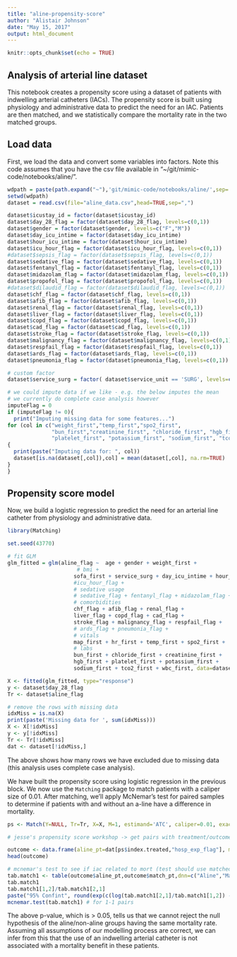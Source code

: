 ```yaml
---
title: "aline-propensity-score"
author: "Alistair Johnson"
date: "May 15, 2017"
output: html_document
---
```


```r
knitr::opts_chunk$set(echo = TRUE)
```


## Analysis of arterial line dataset

This notebook creates a propensity score using a dataset of patients with indwelling arterial catheters (IACs). The propensity score is built using physiology and administrative data to predict the need for an IAC. Patients are then matched, and we statistically compare the mortality rate in the two matched groups.

## Load data

First, we load the data and convert some variables into factors. Note this code assumes that you have the csv file available in "~/git/mimic-code/notebooks/aline/".

```r
wdpath = paste(path.expand("~"),'git/mimic-code/notebooks/aline/',sep='/')
setwd(wdpath)
dataset = read.csv(file="aline_data.csv",head=TRUE,sep=",")
```


```r
dataset$icustay_id = factor(dataset$icustay_id)
dataset$day_28_flag = factor(dataset$day_28_flag, levels=c(0,1))
dataset$gender = factor(dataset$gender, levels=c("F","M"))
dataset$day_icu_intime = factor(dataset$day_icu_intime)
dataset$hour_icu_intime = factor(dataset$hour_icu_intime)
dataset$icu_hour_flag = factor(dataset$icu_hour_flag, levels=c(0,1))
#dataset$sepsis_flag = factor(dataset$sepsis_flag, levels=c(0,1))
dataset$sedative_flag = factor(dataset$sedative_flag, levels=c(0,1))
dataset$fentanyl_flag = factor(dataset$fentanyl_flag, levels=c(0,1))
dataset$midazolam_flag = factor(dataset$midazolam_flag, levels=c(0,1))
dataset$propofol_flag = factor(dataset$propofol_flag, levels=c(0,1))
#dataset$dilaudid_flag = factor(dataset$dilaudid_flag, levels=c(0,1))
dataset$chf_flag = factor(dataset$chf_flag, levels=c(0,1))
dataset$afib_flag = factor(dataset$afib_flag, levels=c(0,1))
dataset$renal_flag = factor(dataset$renal_flag, levels=c(0,1))
dataset$liver_flag = factor(dataset$liver_flag, levels=c(0,1))
dataset$copd_flag = factor(dataset$copd_flag, levels=c(0,1))
dataset$cad_flag = factor(dataset$cad_flag, levels=c(0,1))
dataset$stroke_flag = factor(dataset$stroke_flag, levels=c(0,1))
dataset$malignancy_flag = factor(dataset$malignancy_flag, levels=c(0,1))
dataset$respfail_flag = factor(dataset$respfail_flag, levels=c(0,1))
dataset$ards_flag = factor(dataset$ards_flag, levels=c(0,1))
dataset$pneumonia_flag = factor(dataset$pneumonia_flag, levels=c(0,1))

# custom factor
dataset$service_surg = factor( dataset$service_unit == 'SURG', levels=c(FALSE,TRUE))
```

```r
# we could impute data if we like - e.g. the below imputes the mean
# we currently do complete case analysis however
imputeFlag = 0
if (imputeFlag != 0){
  print("Imputing missing data for some features...")
for (col in c("weight_first","temp_first","spo2_first",
              "bun_first","creatinine_first", "chloride_first", "hgb_first",
              "platelet_first", "potassium_first", "sodium_first", "tco2_first", "wbc_first"))
{
  print(paste("Imputing data for: ", col))
  dataset[is.na(dataset[,col]),col] = mean(dataset[,col], na.rm=TRUE)
}
}
```


## Propensity score model

Now, we build a logistic regression to predict the need for an arterial line catheter from physiology and administrative data.

```r
library(Matching)

set.seed(43770)

# fit GLM
glm_fitted = glm(aline_flag ~  age + gender + weight_first + 
                      # bmi +  
                     sofa_first + service_surg + day_icu_intime + hour_icu_intime + 
                     #icu_hour_flag +
                     # sedative usage
                     # sedative_flag + fentanyl_flag + midazolam_flag + propofol_flag +
                     # comorbidities
                     chf_flag + afib_flag + renal_flag + 
                     liver_flag + copd_flag + cad_flag +
                     stroke_flag + malignancy_flag + respfail_flag + 
                     # ards_flag + pneumonia_flag + 
                     # vitals
                     map_first + hr_first + temp_first + spo2_first + 
                     # labs
                     bun_first + chloride_first + creatinine_first + 
                     hgb_first + platelet_first + potassium_first +
                     sodium_first + tco2_first + wbc_first, data=dataset, family="binomial", na.action = na.exclude)

X <- fitted(glm_fitted, type="response")
y <- dataset$day_28_flag
Tr <- dataset$aline_flag

# remove the rows with missing data
idxMiss = is.na(X)
print(paste('Missing data for ', sum(idxMiss)))
X <- X[!idxMiss]
y <- y[!idxMiss]
Tr <- Tr[!idxMiss]
dat <- dataset[!idxMiss,]
```

The above shows how many rows we have excluded due to missing data (this analysis uses complete case analysis).

We have built the propensity score using logistic regression in the previous block.
We now use the `Matching` package to match patients with a caliper size of 0.01.
After matching, we'll apply McNemar's test for paired samples to determine if patients with and without an a-line have a difference in mortality.

```r
ps <- Match(Y=NULL, Tr=Tr, X=X, M=1, estimand='ATC', caliper=0.01, exact=FALSE, replace=FALSE);

# jesse's propensity score workshop -> get pairs with treatment/outcome as cols

outcome <- data.frame(aline_pt=dat[ps$index.treated,"hosp_exp_flag"], match_pt=dat[ps$index.control,"hosp_exp_flag"])
head(outcome)

# mcnemar's test to see if iac related to mort (test should use matched pairs)
tab.match1 <- table(outcome$aline_pt,outcome$match_pt,dnn=c("Aline","Matched Control"))
tab.match1
tab.match1[1,2]/tab.match1[2,1]
paste("95% Confint", round(exp(c(log(tab.match1[2,1]/tab.match1[1,2]) - qnorm(0.975)*sqrt(1/tab.match1[1,2] +1/tab.match1[2,1]),log(tab.match1[2,1]/tab.match1[1,2]) + qnorm(0.975)*sqrt(1/tab.match1[1,2] +1/tab.match1[2,1])) ),2))
mcnemar.test(tab.match1) # for 1-1 pairs
```

The above p-value, which is > 0.05, tells us that we cannot reject the null hypothesis of the aline/non-aline groups having the same mortality rate. Assuming all assumptions of our modelling process are correct, we can infer from this that the use of an indwelling arterial catheter is not associated with a mortality benefit in these patients.
